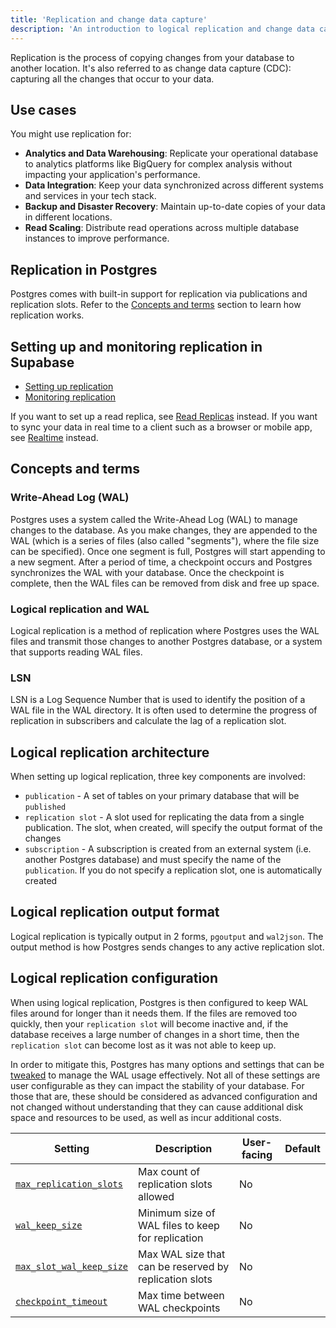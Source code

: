 ```yaml
---
title: 'Replication and change data capture'
description: 'An introduction to logical replication and change data capture'
---
```


Replication is the process of copying changes from your database to another location. It's also referred to as change data capture (CDC): capturing all the changes that occur to your data.

## Use cases

You might use replication for:

- **Analytics and Data Warehousing**: Replicate your operational database to analytics platforms like BigQuery for complex analysis without impacting your application's performance.
- **Data Integration**: Keep your data synchronized across different systems and services in your tech stack.
- **Backup and Disaster Recovery**: Maintain up-to-date copies of your data in different locations.
- **Read Scaling**: Distribute read operations across multiple database instances to improve performance.

## Replication in Postgres

Postgres comes with built-in support for replication via publications and replication slots. Refer to the [Concepts and terms](#concepts-and-terms) section to learn how replication works.

## Setting up and monitoring replication in Supabase

- [Setting up replication](/docs/guides/database/replication/setting-up-replication)
- [Monitoring replication](/docs/guides/database/replication/monitoring-replication)

<Admonition type="tip">

If you want to set up a read replica, see [Read Replicas](/docs/guides/platform/read-replicas) instead. If you want to sync your data in real time to a client such as a browser or mobile app, see [Realtime](/docs/guides/realtime) instead.

</Admonition>

## Concepts and terms

### Write-Ahead Log (WAL)

Postgres uses a system called the Write-Ahead Log (WAL) to manage changes to the database. As you make changes, they are appended to the WAL (which is a series of files (also called "segments"), where the file size can be specified). Once one segment is full, Postgres will start appending to a new segment. After a period of time, a checkpoint occurs and Postgres synchronizes the WAL with your database. Once the checkpoint is complete, then the WAL files can be removed from disk and free up space.

### Logical replication and WAL

Logical replication is a method of replication where Postgres uses the WAL files and transmit those changes to another Postgres database, or a system that supports reading WAL files.

### LSN

LSN is a Log Sequence Number that is used to identify the position of a WAL file in the WAL directory. It is often used to determine the progress of replication in subscribers and calculate the lag of a replication slot.

## Logical replication architecture

When setting up logical replication, three key components are involved:

- `publication` - A set of tables on your primary database that will be `published`
- `replication slot` - A slot used for replicating the data from a single publication. The slot, when created, will specify the output format of the changes
- `subscription` - A subscription is created from an external system (i.e. another Postgres database) and must specify the name of the `publication`. If you do not specify a replication slot, one is automatically created

## Logical replication output format

Logical replication is typically output in 2 forms, `pgoutput` and `wal2json`. The output method is how Postgres sends changes to any active replication slot.

## Logical replication configuration

When using logical replication, Postgres is then configured to keep WAL files around for longer than it needs them. If the files are removed too quickly, then your `replication slot` will become inactive and, if the database receives a large number of changes in a short time, then the `replication slot` can become lost as it was not able to keep up.

In order to mitigate this, Postgres has many options and settings that can be [tweaked](/docs/guides/database/custom-postgres-config) to manage the WAL usage effectively. Not all of these settings are user configurable as they can impact the stability of your database. For those that are, these should be considered as advanced configuration and not changed without understanding that they can cause additional disk space and resources to be used, as well as incur additional costs.

| Setting                                                                                  | Description                                            | User-facing | Default |
| ---------------------------------------------------------------------------------------- | ------------------------------------------------------ | ----------- | ------- |
| [`max_replication_slots`](https://postgresqlco.nf/doc/en/param/max_replication_slots/)   | Max count of replication slots allowed                 | No          |         |
| [`wal_keep_size`](https://postgresqlco.nf/doc/en/param/wal_keep_size/)                   | Minimum size of WAL files to keep for replication      | No          |         |
| [`max_slot_wal_keep_size`](https://postgresqlco.nf/doc/en/param/max_slot_wal_keep_size/) | Max WAL size that can be reserved by replication slots | No          |         |
| [`checkpoint_timeout`](https://postgresqlco.nf/doc/en/param/checkpoint_timeout/)         | Max time between WAL checkpoints                       | No          |         |
